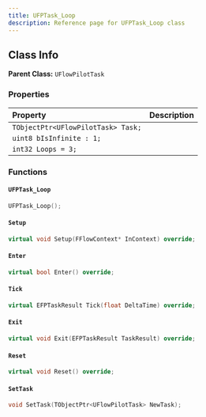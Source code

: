 ```yaml
---
title: UFPTask_Loop
description: Reference page for UFPTask_Loop class
---
```


## Class Info
__Parent Class:__ `UFlowPilotTask`

### Properties

| Property | Description |
| :--- | :--- |
| `TObjectPtr<UFlowPilotTask> Task;` |  |
| `uint8 bIsInfinite : 1;` |  |
| `int32 Loops = 3;` |  |

### Functions

#### `UFPTask_Loop` 

```cpp
UFPTask_Loop();
```

#### `Setup` 

```cpp
virtual void Setup(FFlowContext* InContext) override;
```

#### `Enter` 

```cpp
virtual bool Enter() override;
```

#### `Tick` 

```cpp
virtual EFPTaskResult Tick(float DeltaTime) override;
```

#### `Exit` 

```cpp
virtual void Exit(EFPTaskResult TaskResult) override;
```

#### `Reset` 

```cpp
virtual void Reset() override;
```

#### `SetTask` 

```cpp
void SetTask(TObjectPtr<UFlowPilotTask> NewTask);
```

